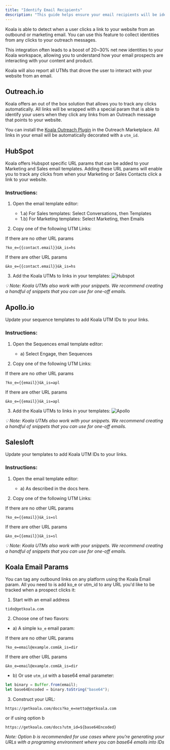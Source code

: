 ```yaml
---
title: "Identify Email Recipients"
description: "This guide helps ensure your email recipients will be identified in Koala"
---
```


Koala is able to detect when a user clicks a link to your website from an outbound or marketing email.
You can use this feature to collect identities from any clicks to your outreach messages.

This integration often leads to a boost of 20~30% net new identities to your Koala workspace, allowing you to
understand how your email prospects are interacting with your content and product.

Koala will also report all UTMs that drove the user to interact with your website from an email.

## Outreach.io

Koala offers an out of the box solution that allows you to track any clicks automatically. All links will be wrapped with a special param that is able to identify
your users when they click any links from an Outreach message that points to your website.

You can install the [Koala Outreach Plugin](https://marketplace.outreach.io/apps/koala-id-links?store=unlisted) in the Outreach Marketplace. All links in your email will be automatically decorated with a `utm_id`.

## HubSpot

Koala offers Hubspot specific URL params that can be added to your Marketing and Sales email templates.
Adding these URL params will enable you to track any clicks from when your Marketing or Sales Contacts click a link to your website.

### Instructions:
1. Open the email template editor:

    - 1.a) For Sales templates: Select Conversations, then Templates
    - 1.b) For Marketing templates: Select Marketing, then Emails

2. Copy one of the following UTM Links:

If there are no other URL params
```
?ko_e={{contact.email}}&k_is=hs
```

If there are other URL params
```
&ko_e={{contact.email}}&k_is=hs
```

3. Add the Koala UTMs to links in your templates:
![Hubspot](https://app.getkoala.com/images/koala_utms/hubspot.jpeg)

*💡 Note: Koala UTMs also work with your snippets. We recommend creating a handful of snippets that you can use for one-off emails.*

## Apollo.io
Update your sequence templates to add Koala UTM IDs to your links.

### Instructions:
1. Open the Sequences email template editor:
    - a) Select Engage, then Sequences

2. Copy one of the following UTM Links:

If there are no other URL params
```
?ko_e={{email}}&k_is=apl
```

If there are other URL params
```
&ko_e={{email}}&k_is=apl
```

3. Add the Koala UTMs to links in your templates:
![Apollo](https://app.getkoala.com/images/koala_utms/apollo.jpg)

*💡 Note: Koala UTMs also work with your snippets. We recommend creating a handful of snippets that you can use for one-off emails.*


## Salesloft
Update your templates to add Koala UTM IDs to your links.

### Instructions:
1. Open the email template editor:
    - a) As described in the docs here.

2. Copy one of the following UTM Links:

If there are no other URL params
```
?ko_e={{email}}&k_is=sl
```

If there are other URL params
```
&ko_e={{email}}&k_is=sl
```

*💡 Note: Koala UTMs also work with your snippets. We recommend creating a handful of snippets that you can use for one-off emails.*


## Koala Email Params

You can tag any outbound links on any platform using the Koala Email param. All you need to is add ko_e or utm_id to any URL you'd like to be tracked when a prospect clicks it:


1. Start with an email address

```
tido@getkoala.com
```

2. Choose one of two flavors:

- a) A simple `ko_e` email param:

If there are no other URL params
```
?ko_e=email@example.com&k_is=dir
```

If there are other URL params
```
&ko_e=email@example.com&k_is=dir
```

- b) Or use `utm_id` with a base64 email parameter:
```javascript
let binary = Buffer.from(email);
let base64Encoded = binary.toString("base64");
```

3. Construct your URL:
```
https://getkoala.com/docs?ko_e=netto@getkoala.com
```

or if using option b

```
https://getkoala.com/docs?utm_id=${base64Encoded}
```

*Note: Option b is recommended for use cases where you're generating your URLs with a programing environment where you can base64 emails into IDs*

